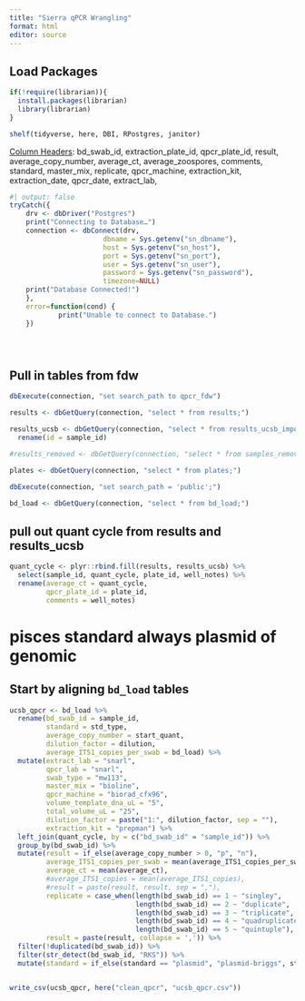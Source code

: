 ```yaml
---
title: "Sierra qPCR Wrangling"
format: html
editor: source
---
```


## Load Packages

```r

if(!require(librarian)){
  install.packages(librarian)
  library(librarian)
}

shelf(tidyverse, here, DBI, RPostgres, janitor)

```

[Column Headers]{.underline}: bd_swab_id, extraction_plate_id, qpcr_plate_id, result, average_copy_number, average_ct, average_zoospores, comments, standard, master_mix, replicate, qpcr_machine, extraction_kit, extraction_date, qpcr_date, extract_lab,

```r


#| output: false
tryCatch({
    drv <- dbDriver("Postgres")
    print("Connecting to Database…")
    connection <- dbConnect(drv,
                       dbname = Sys.getenv("sn_dbname"),
                       host = Sys.getenv("sn_host"),
                       port = Sys.getenv("sn_port"),
                       user = Sys.getenv("sn_user"),
                       password = Sys.getenv("sn_password"),
                       timezone=NULL)
    print("Database Connected!")
    },
    error=function(cond) {
            print("Unable to connect to Database.")
    })





```
## Pull in tables from fdw
```r
dbExecute(connection, "set search_path to qpcr_fdw")

results <- dbGetQuery(connection, "select * from results;")

results_ucsb <- dbGetQuery(connection, "select * from results_ucsb_import;") %>% 
  rename(id = sample_id)

#results_removed <- dbGetQuery(connection, "select * from samples_removed;")

plates <- dbGetQuery(connection, "select * from plates;")

dbExecute(connection, "set search_path = 'public';")

bd_load <- dbGetQuery(connection, "select * from bd_load;")

```

## pull out quant cycle from results and results_ucsb
```r

quant_cycle <- plyr::rbind.fill(results, results_ucsb) %>% 
  select(sample_id, quant_cycle, plate_id, well_notes) %>% 
  rename(average_ct = quant_cycle,
         qpcr_plate_id = plate_id,
         comments = well_notes)

```

# pisces standard always plasmid of genomic

## Start by aligning `bd_load` tables
```r

ucsb_qpcr <- bd_load %>% 
  rename(bd_swab_id = sample_id,
         standard = std_type, 
         average_copy_number = start_quant, 
         dilution_factor = dilution,
         average_ITS1_copies_per_swab = bd_load) %>% 
  mutate(extract_lab = "snarl",
         qpcr_lab = "snarl",
         swab_type = "mw113",
         master_mix = "bioline", 
         qpcr_machine = "biorad_cfx96", 
         volume_template_dna_uL = "5",  
         total_volume_uL = "25",
         dilution_factor = paste("1:", dilution_factor, sep = ""),
         extraction_kit = "prepman") %>% 
  left_join(quant_cycle, by = c("bd_swab_id" = "sample_id")) %>% 
  group_by(bd_swab_id) %>% 
  mutate(result = if_else(average_copy_number > 0, "p", "n"),
         average_ITS1_copies_per_swab = mean(average_ITS1_copies_per_swab),
         average_ct = mean(average_ct),
         #average_ITS1_copies = mean(average_ITS1_copies),
         #result = paste(result, result, sep = ","),
         replicate = case_when(length(bd_swab_id) == 1 ~ "singley",
                               length(bd_swab_id) == 2 ~ "duplicate",
                               length(bd_swab_id) == 3 ~ "triplicate",
                               length(bd_swab_id) == 4 ~ "quadruplicate",
                               length(bd_swab_id) == 5 ~ "quintuple"),
         result = paste(result, collapse = ',')) %>% 
  filter(!duplicated(bd_swab_id)) %>% 
  filter(str_detect(bd_swab_id, "RKS")) %>% 
  mutate(standard = if_else(standard == "plasmid", "plasmid-briggs", standard))


write_csv(ucsb_qpcr, here("clean_qpcr", "ucsb_qpcr.csv"))

```

